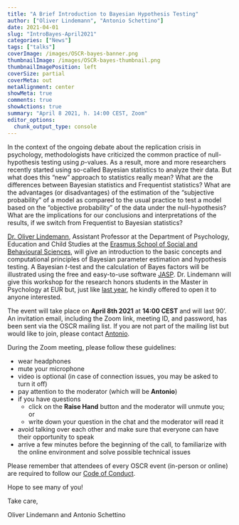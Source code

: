 ```yaml
---
title: "A Brief Introduction to Bayesian Hypothesis Testing"
author: ["Oliver Lindemann", "Antonio Schettino"]
date: 2021-04-01
slug: "IntroBayes-April2021"
categories: ["News"]
tags: ["talks"]
coverImage: /images/OSCR-bayes-banner.png
thumbnailImage: /images/OSCR-bayes-thumbnail.png
thumbnailImagePosition: left
coverSize: partial
coverMeta: out
metaAlignment: center
showMeta: true
comments: true
showActions: true
summary: "April 8 2021, h. 14:00 CEST, Zoom"
editor_options: 
  chunk_output_type: console
---
```


In the context of the ongoing debate about the replication crisis in psychology, methodologists have criticized the common practice of null-hypothesis testing using *p*-values. As a result, more and more researchers recently started using so-called Bayesian statistics to analyze their data. But what does this "new" approach to statistics really mean? What are the differences between Bayesian statistics and Frequentist statistics? What are the advantages (or disadvantages) of the estimation of the "subjective probability" of a model as compared to the usual practice to test a model based on the "objective probability" of the data under the null-hypothesis? What are the implications for our conclusions and interpretations of the results, if we switch from Frequentist to Bayesian statistics?

[Dr. Oliver Lindemann](http://cognitive-psychology.eu/lindemann), Assistant Professor at the Department of Psychology, Education and Child Studies at the [Erasmus School of Social and Behavioural Sciences](https://www.eur.nl/en/essb/), will give an introduction to the basic concepts and computational principles of Bayesian parameter estimation and hypothesis testing. A Bayesian *t*-test and the calculation of Bayes factors will be illustrated using the free and easy-to-use software [JASP](https://jasp-stats.org/). Dr. Lindemann will give this workshop for the research honors students in the Master in Psychology at EUR but, just like [last year](https://www.openscience-rotterdam.com/2020/05/22/introbayes-june2020/), he kindly offered to open it to anyone interested.

The event will take place on **April 8th 2021** at **14:00 CEST** and will last 90'. An invitation email, including the Zoom link, meeting ID, and password, has been sent via the OSCR mailing list. If you are not part of the mailing list but would like to join, please contact [Antonio](mailto:schettino@eur.nl).

During the Zoom meeting, please follow these guidelines:

* wear headphones
* mute your microphone
* video is optional (in case of connection issues, you may be asked to turn it off)
* pay attention to the moderator (which will be **Antonio**)
* if you have questions
  - click on the **Raise Hand** button and the moderator will unmute you; or
  - write down your question in the chat and the moderator will read it
* avoid talking over each other and make sure that everyone can have their opportunity to speak
* arrive a few minutes before the beginning of the call, to familiarize with the online environment and solve possible technical issues

Please remember that attendees of every OSCR event (in-person or online) are required to follow our [Code of Conduct](https://www.openscience-rotterdam.com/coc/).

Hope to see many of you!

Take care,

Oliver Lindemann and Antonio Schettino


